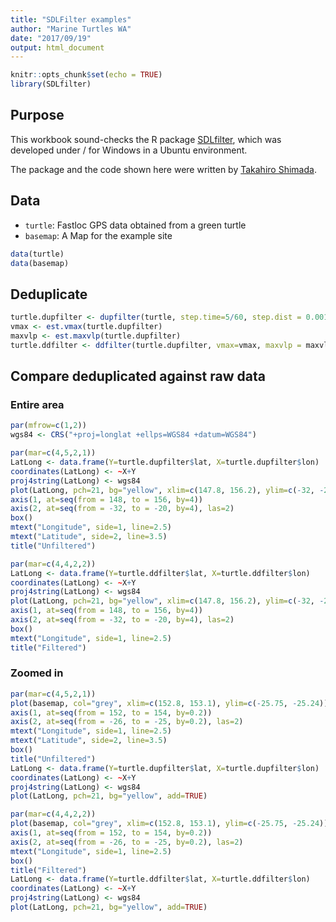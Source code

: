 ```yaml
---
title: "SDLFilter examples"
author: "Marine Turtles WA"
date: "2017/09/19"
output: html_document
---
```


```r
knitr::opts_chunk$set(echo = TRUE)
library(SDLfilter)
```

## Purpose

This workbook sound-checks the R package 
[SDLfilter](https://github.com/TakahiroShimada/SDLfilter),
which was developed under / for Windows in a Ubuntu environment.

The package and the code shown here were written by 
[Takahiro Shimada](https://github.com/TakahiroShimada).

## Data

* `turtle`: Fastloc GPS data obtained from a green turtle
* `basemap`: A Map for the example site

```r
data(turtle)
data(basemap)
```

## Deduplicate

```r
turtle.dupfilter <- dupfilter(turtle, step.time=5/60, step.dist = 0.001)
vmax <- est.vmax(turtle.dupfilter)
maxvlp <- est.maxvlp(turtle.dupfilter)
turtle.ddfilter <- ddfilter(turtle.dupfilter, vmax=vmax, maxvlp = maxvlp)
```

## Compare deduplicated against raw data
### Entire area

```r
par(mfrow=c(1,2))
wgs84 <- CRS("+proj=longlat +ellps=WGS84 +datum=WGS84")

par(mar=c(4,5,2,1))
LatLong <- data.frame(Y=turtle.dupfilter$lat, X=turtle.dupfilter$lon)
coordinates(LatLong) <- ~X+Y
proj4string(LatLong) <- wgs84
plot(LatLong, pch=21, bg="yellow", xlim=c(147.8, 156.2), ylim=c(-32, -20))
axis(1, at=seq(from = 148, to = 156, by=4))
axis(2, at=seq(from = -32, to = -20, by=4), las=2)
box()
mtext("Longitude", side=1, line=2.5)
mtext("Latitude", side=2, line=3.5)
title("Unfiltered")

par(mar=c(4,4,2,2))
LatLong <- data.frame(Y=turtle.ddfilter$lat, X=turtle.ddfilter$lon)
coordinates(LatLong) <- ~X+Y
proj4string(LatLong) <- wgs84
plot(LatLong, pch=21, bg="yellow", xlim=c(147.8, 156.2), ylim=c(-32, -20))
axis(1, at=seq(from = 148, to = 156, by=4))
axis(2, at=seq(from = -32, to = -20, by=4), las=2)
box()
mtext("Longitude", side=1, line=2.5)
title("Filtered")
```

### Zoomed in

```r
par(mar=c(4,5,2,1))
plot(basemap, col="grey", xlim=c(152.8, 153.1), ylim=c(-25.75, -25.24))
axis(1, at=seq(from = 152, to = 154, by=0.2))
axis(2, at=seq(from = -26, to = -25, by=0.2), las=2)
mtext("Longitude", side=1, line=2.5)
mtext("Latitude", side=2, line=3.5)
box()
title("Unfiltered")
LatLong <- data.frame(Y=turtle.dupfilter$lat, X=turtle.dupfilter$lon)
coordinates(LatLong) <- ~X+Y
proj4string(LatLong) <- wgs84
plot(LatLong, pch=21, bg="yellow", add=TRUE) 

par(mar=c(4,4,2,2))
plot(basemap, col="grey", xlim=c(152.8, 153.1), ylim=c(-25.75, -25.24))
axis(1, at=seq(from = 152, to = 154, by=0.2))
axis(2, at=seq(from = -26, to = -25, by=0.2), las=2)
mtext("Longitude", side=1, line=2.5)
box()
title("Filtered")
LatLong <- data.frame(Y=turtle.ddfilter$lat, X=turtle.ddfilter$lon)
coordinates(LatLong) <- ~X+Y
proj4string(LatLong) <- wgs84
plot(LatLong, pch=21, bg="yellow", add=TRUE) 
```
